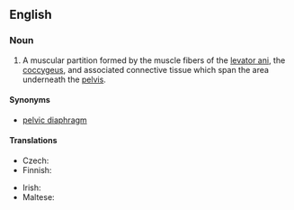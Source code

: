 ==English==
{{wikipedia}}

===Noun===
{{en-noun}}

# {{lb|en|anatomy}} A muscular partition formed by the muscle fibers of the [[levator ani]], the [[coccygeus]], and associated connective tissue which span the area underneath the [[pelvis]].

====Synonyms====
* [[pelvic diaphragm]]

====Translations====
{{trans-top|muscular partition}}
* Czech: {{t|cs|pánevní dno|n}}
* Finnish: {{t|fi|lantionpohja}}
{{trans-mid}}
* Irish: {{t|ga|urlár peilbheach|m}}
* Maltese: {{t|mt|qiegħ tal-pelvi|m}}
{{trans-bottom}}